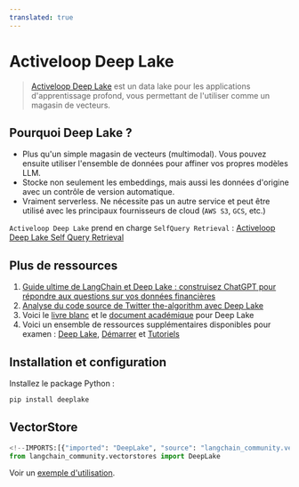 ```yaml
---
translated: true
---
```


# Activeloop Deep Lake

>[Activeloop Deep Lake](https://docs.activeloop.ai/) est un data lake pour les applications d'apprentissage profond, vous permettant de l'utiliser comme un magasin de vecteurs.

## Pourquoi Deep Lake ?

- Plus qu'un simple magasin de vecteurs (multimodal). Vous pouvez ensuite utiliser l'ensemble de données pour affiner vos propres modèles LLM.
- Stocke non seulement les embeddings, mais aussi les données d'origine avec un contrôle de version automatique.
- Vraiment serverless. Ne nécessite pas un autre service et peut être utilisé avec les principaux fournisseurs de cloud (`AWS S3`, `GCS`, etc.)

`Activeloop Deep Lake` prend en charge `SelfQuery Retrieval` :
[Activeloop Deep Lake Self Query Retrieval](/docs/integrations/retrievers/self_query/activeloop_deeplake_self_query)

## Plus de ressources

1. [Guide ultime de LangChain et Deep Lake : construisez ChatGPT pour répondre aux questions sur vos données financières](https://www.activeloop.ai/resources/ultimate-guide-to-lang-chain-deep-lake-build-chat-gpt-to-answer-questions-on-your-financial-data/)
2. [Analyse du code source de Twitter the-algorithm avec Deep Lake](https://github.com/langchain-ai/langchain/blob/master/cookbook/twitter-the-algorithm-analysis-deeplake.ipynb)
3. Voici le [livre blanc](https://www.deeplake.ai/whitepaper) et le [document académique](https://arxiv.org/pdf/2209.10785.pdf) pour Deep Lake
4. Voici un ensemble de ressources supplémentaires disponibles pour examen : [Deep Lake](https://github.com/activeloopai/deeplake), [Démarrer](https://docs.activeloop.ai/getting-started) et [Tutoriels](https://docs.activeloop.ai/hub-tutorials)

## Installation et configuration

Installez le package Python :

```bash
pip install deeplake
```

## VectorStore

```python
<!--IMPORTS:[{"imported": "DeepLake", "source": "langchain_community.vectorstores", "docs": "https://api.python.langchain.com/en/latest/vectorstores/langchain_community.vectorstores.deeplake.DeepLake.html", "title": "Activeloop Deep Lake"}]-->
from langchain_community.vectorstores import DeepLake
```

Voir un [exemple d'utilisation](/docs/integrations/vectorstores/activeloop_deeplake).
